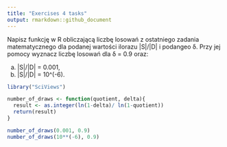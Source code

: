 ```yaml
---
title: "Exercises 4 tasks"
output: rmarkdown::github_document
---
```

Napisz funkcję w R obliczającą liczbę losowań z ostatniego zadania matematycznego dla podanej wartości ilorazu |S|/|D| i podangeo δ. Przy jej pomocy wyznacz liczbę losowań dla δ = 0.9 oraz:

  a) |S|/|D| = 0.001,
  b) |S|/|D| = 10^(-6).
```r
library("SciViews")
```

```r
number_of_draws <- function(quotient, delta){
  result <- as.integer(ln(1-delta)/ ln(1-quotient))
  return(result)
}
```

```r
number_of_draws(0.001, 0.9)
number_of_draws(10**(-6), 0.9)
```